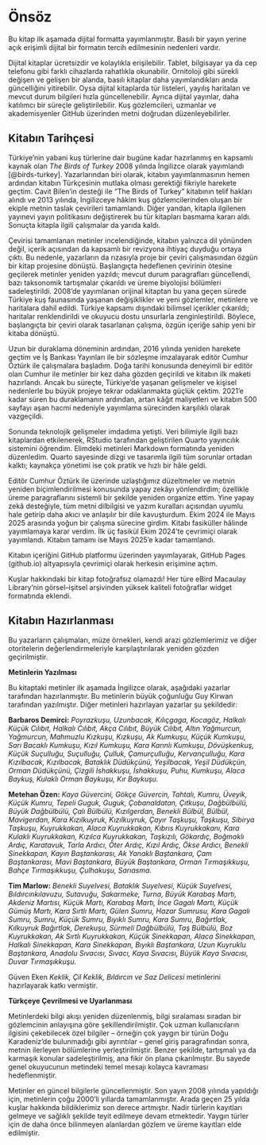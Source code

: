 # Önsöz {.unnumbered}

Bu kitap ilk aşamada dijital formatta yayımlanmıştır. Basılı bir yayın yerine açık erişimli dijital bir formatın tercih edilmesinin nedenleri vardır.

Dijital kitaplar ücretsizdir ve kolaylıkla erişilebilir. Tablet, bilgisayar ya da cep telefonu gibi farklı cihazlarda rahatlıkla okunabilir. Ornitoloji gibi sürekli değişen ve gelişen bir alanda, basılı kitaplar daha yayımlandıkları anda güncelliğini yitirebilir. Oysa dijital kitaplarda tür listeleri, yayılış haritaları ve mevcut durum bilgileri hızla güncellenebilir. Ayrıca dijital yayınlar, daha katılımcı bir süreçle geliştirilebilir. Kuş gözlemcileri, uzmanlar ve akademisyenler GitHub üzerinden metni doğrudan düzenleyebilirler.

## Kitabın Tarihçesi

Türkiye'nin yabani kuş türlerine dair bugüne kadar hazırlanmış en kapsamlı kaynak olan *The Birds of Turkey* 2008 yılında İngilizce olarak yayımlandı [@birds-turkey]. Yazarlarından biri olarak, kitabın yayımlanmasının hemen ardından kitabın Türkçesinin mutlaka olması gerektiği fikriyle harekete geçtim. Cavit Bilen'in desteği ile "The Birds of Turkey" kitabının telif hakları alındı ve 2013 yılında, İngilizceye hâkim kuş gözlemcilerinden oluşan bir ekiple metnin taslak çevirileri tamamlandı. Diğer yandan, kitapla ilgilenen yayınevi yayın politikasını değiştirerek bu tür kitapları basmama kararı aldı. Sonuçta kitapla ilgili çalışmalar da yarıda kaldı.

Çevirisi tamamlanan metinler incelendiğinde, kitabın yalnızca dil yönünden değil, içerik açısından da kapsamlı bir revizyona ihtiyaç duyduğu ortaya çıktı. Bu nedenle, yazarların da rızasıyla proje bir çeviri çalışmasından özgün bir kitap projesine dönüştü. Başlangıçta hedeflenen çevirinin ötesine geçilerek metinler yeniden yazıldı; mevcut durum paragrafları güncellendi, bazı taksonomik tartışmalar çıkarıldı ve üreme biyolojisi bölümleri sadeleştirildi. 2008’de yayımlanan orijinal kitaptan bu yana geçen sürede Türkiye kuş faunasında yaşanan değişiklikler ve yeni gözlemler, metinlere ve haritalara dahil edildi. Türkiye kapsamı dışındaki bilimsel içerikler çıkarıldı; haritalar renklendirildi ve okuyucu dostu unsurlarla zenginleştirildi. Böylece, başlangıçta bir çeviri olarak tasarlanan çalışma, özgün içeriğe sahip yeni bir kitaba dönüştü.

Uzun bir duraklama döneminin ardından, 2016 yılında yeniden harekete geçtim ve İş Bankası Yayınları ile bir sözleşme imzalayarak editör Cumhur Öztürk ile çalışmalara başladım. Doğa tarihi konusunda deneyimli bir editör olan Cumhur ile metinler bir kez daha gözden geçirildi ve kitabın ilk maketi hazırlandı. Ancak bu süreçte, Türkiye’de yaşanan gelişmeler ve kişisel nedenlerle bu büyük projeye tekrar odaklanmakta güçlük çektim. 2021’e kadar süren bu duraklamanın ardından, artan kâğıt maliyetleri ve kitabın 500 sayfayı aşan hacmi nedeniyle yayımlama sürecinden karşılıklı olarak vazgeçildi.

Sonunda teknolojik gelişmeler imdadıma yetişti. Veri bilimiyle ilgili bazı kitaplardan etkilenerek, RStudio tarafından geliştirilen Quarto yayıncılık sistemini öğrendim. Elimdeki metinleri Markdown formatında yeniden düzenledim. Quarto sayesinde dizgi ve tasarımla ilgili tüm sorunlar ortadan kalktı; kaynakça yönetimi ise çok pratik ve hızlı bir hâle geldi.

Editör Cumhur Öztürk ile üzerinde uzlaştığımız düzeltmeler ve metnin yeniden biçimlendirilmesi konusunda yapay zekâyı yönlendirdim; özellikle üreme paragraflarını sistemli bir şekilde yeniden organize ettim. Yine yapay zekâ desteğiyle, tüm metni dilbilgisi ve yazım kuralları açısından uyumlu hale getirip daha akıcı ve anlaşılır bir dile kavuşturdum. Ekim 2024 ile Mayıs 2025 arasında yoğun bir çalışma sürecine girdim. Kitabı fasiküller hâlinde yayımlamaya karar verdim. İlk üç fasikül Ekim 2024’te çevrimiçi olarak yayımlandı. Kitabın tamamı ise Mayıs 2025’e kadar tamamlandı.

Kitabın içeriğini GitHub platformu üzerinden yayımlayarak, GitHub Pages (github.io) altyapısıyla çevrimiçi olarak herkesin erişimine açtım.

Kuşlar hakkındaki bir kitap fotoğrafsız olamazdı! Her türe eBird Macaulay Library’nin görsel–işitsel arşivinden yüksek kaliteli fotoğraflar widget formatında eklendi.

## Kitabın Hazırlanması

Bu yazarların çalışmaları, müze örnekleri, kendi arazi gözlemlerimiz ve diğer otoritelerin değerlendirmeleriyle karşılaştırılarak yeniden gözden geçirilmiştir.

**Metinlerin Yazılması**

Bu kitaptaki metinler ilk aşamada İngilizce olarak, aşağıdaki yazarlar tarafından hazırlanmıştır. Bu metinlerin büyük çoğunluğu Guy Kirwan tarafından yazılmıştır. Diğer metinleri hazırlayan yazarlar şu şekildedir:

**Barbaros Demirci:** *Poyrazkuşu, Uzunbacak, Kılıçgaga, Kocagöz, Halkalı Küçük Cılıbıt, Halkalı Cılıbıt, Akça Cılıbıt, Büyük Cılıbıt, Altın Yağmurcun, Yağmurcun, Mahmuzlu Kızkuşu, Kızkuşu, Ak Kumkuşu, Küçük Kumkuşu, Sarı Bacaklı Kumkuşu, Kızıl Kumkuşu, Kara Karınlı Kumkuşu, Dövüşkenkuş, Küçük Suçulluğu, Suçulluğu, Çulluk, Çamurçulluğu, Kervançulluğu, Kara Kızılbacak, Kızılbacak, Bataklık Düdükçünü, Yeşilbacak, Yeşil Düdükçün, Orman Düdükçünü, Çizgili İshakkuşu, İshakkuşu, Puhu, Kumkuşu, Alaca Baykuş, Kulaklı Orman Baykuşu, Kır Baykuşu.*

**Metehan Özen:** *Kaya Güvercini, Gökçe Güvercin, Tahtalı, Kumru, Üveyik, Küçük Kumru, Tepeli Guguk, Guguk, Çobanaldatan, Çıtkuşu, Dağbülbülü, Büyük Dağbülbülü, Çalı Bülbülü, Kızılgerdan, Benekli Bülbül, Bülbül, Mavigerdan, Kara Kızılkuyruk, Kızılkuyruk, Çayır Taşkuşu, Taşkuşu, Sibirya Taşkuşu, Kuyrukkakan, Alaca Kuyrukkakan, Kıbrıs Kuyrukkakanı, Kara Kulaklı Kuyrukkakan, Kızılca Kuyrukkakan, Taşkızılı, Gökardıç, Boğmaklı Ardıç, Karatavuk, Tarla Ardıcı, Öter Ardıç, Kızıl Ardıç, Ökse Ardıcı, Benekli Sinekkapan, Kayın Baştankarası, Ak Yanaklı Baştankara, Çam Baştankarası, Mavi Baştankara, Büyük Baştankara, Orman Tırmaşıkkuşu, Bahçe Tırmaşıkkuşu, Çulhakuşu, Sarıasma.*

**Tim Marlow:** *Benekli Suyelvesi, Bataklık Suyelvesi, Küçük Suyelvesi, Bıldırcınkılavuzu, Sutavuğu, Sakarmeke, Turna, Büyük Karabaş Martı, Akdeniz Martısı, Küçük Martı, Karabaş Martı, İnce Gagalı Martı, Küçük Gümüş Martı, Kara Sırtlı Martı, Gülen Sumru, Hazar Sumrusu, Kara Gagalı Sumru, Sumru, Küçük Sumru, Bıyıklı Sumru, Kara Sumru, Bağırtlak, Kılkuyruk Bağırtlak, Derekuşu, Sürmeli Dağbülbülü, Taş Bülbülü, Boz Kuyrukkakan, Ak Sırtlı Kuyrukkakan, Küçük Sinekkapan, Alaca Sinekkapan, Halkalı Sinekkapan, Kara Sinekkapan, Bıyıklı Baştankara, Uzun Kuyruklu Baştankara, Anadolu Sıvacısı, Sıvacı, Kaya Sıvacısı, Büyük Kaya Sıvacısı, Duvar Tırmaşıkkuşu.*

Güven Eken *Keklik, Çil Keklik, Bıldırcın ve Saz Delicesi* metinlerini hazırlayarak katkı vermiştir.

**Türkçeye Çevrilmesi ve Uyarlanması**

Metinlerdeki bilgi akışı yeniden düzenlenmiş, bilgi sıralaması sıradan bir gözlemcinin anlayışına göre şekillendirilmiştir. Çok uzman kullanıcıların ilgisini çekebilecek özel bilgiler – örneğin çok yaygın bir türün Doğu Karadeniz’de bulunmadığı gibi ayrıntılar – genel giriş paragrafından sonra, metnin ilerleyen bölümlerine yerleştirilmiştir. Benzer şekilde, tartışmalı ya da karmaşık konular sadeleştirilmiş, ana fikir ön plana çıkarılmıştır. Bu sayede genel okuyucunun metindeki temel mesajı kolayca kavraması hedeflenmiştir.

Metinler en güncel bilgilerle güncellenmiştir. Son yayın 2008 yılında yapıldığı için, metinlerin çoğu 2000’li yıllarda tamamlanmıştır. Arada geçen 25 yılda kuşlar hakkında bildiklerimiz son derece artmıştır. Nadir türlerin kayıtları gelmeye ve sağlıklı şekilde teyit edilmeye devam etmektedir. Yaygın türler için de daha önce bilinmeyen alanlardan gözlem ve üreme kayıtları elde edilmiştir.
